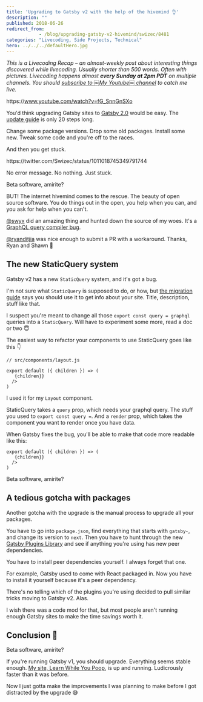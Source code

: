 ```yaml
---
title: 'Upgrading to Gatsby v2 with the help of the hivemind 👌'
description: ""
published: 2018-06-26
redirect_from: 
            - /blog/upgrading-gatsby-v2-hivemind/swizec/8481
categories: "Livecoding, Side Projects, Technical"
hero: ../../../defaultHero.jpg
---
```

_This is a Livecoding Recap – an almost-weekly post about interesting things discovered while livecoding. Usually shorter than 500 words. Often with pictures. Livecoding happens almost **every Sunday at 2pm PDT** on multiple channels. You should [subscribe to ￼My Youtube￼ channel](https://www.youtube.com/user/theswizec) to catch me live._



https&#x3A;//www.youtube.com/watch?v=fG_SnnGnSXo



You'd think upgrading Gatsby sites to [Gatsby 2.0](https://github.com/gatsbyjs/gatsby) would be easy. The [update guide](https://next.gatsbyjs.org/docs/migrating-from-v1-to-v2/#update-layout-component) is only 20 steps long.



Change some package versions. Drop some old packages. Install some new. Tweak some code and you're off to the races.



And then you get stuck.



https&#x3A;//twitter.com/Swizec/status/1011018745349791744



No error message. No nothing. Just stuck.



Beta software, amirite?



BUT! The internet hivemind comes to the rescue. The beauty of open source software. You do things out in the open, you help when you can, and you ask for help when you can't.



[@swyx](https://twitter.com/swyx) did an amazing thing and hunted down the source of my woes. It's a [GraphQL query compiler bug](https://github.com/gatsbyjs/gatsby/issues/6032).



[@ryanditjia](https://twitter.com/ryanditjia) was nice enough to submit a PR with a workaround. Thanks, Ryan and Shawn 🤘



## The new StaticQuery system



Gatsby v2 has a new `StaticQuery` system, and it's got a bug.



I'm not sure what `StaticQuery` is supposed to do, or how, but [the migration guide](https://next.gatsbyjs.org/docs/migrating-from-v1-to-v2/#update-layout-component) says you should use it to get info about your site. Title, description, stuff like that.



I suspect you're meant to change all those `export const query = graphql` queries into a `StaticQuery`. Will have to experiment some more, read a doc or two 😇



The easiest way to refactor your components to use StaticQuery goes like this 👇



```
// src/components/layout.js

export default ({ children }) => (
   {children}}
  />
)
```



I used it for my `Layout` component.



StaticQuery takes a `query` prop, which needs your graphql query. The stuff you used to `export const query =`. And a `render` prop, which takes the component you want to render once you have data.



When Gatsby fixes the bug, you'll be able to make that code more readable like this:



```
export default ({ children }) => (
   {children}}
  />
)
```



Beta software, amirite?



## A tedious gotcha with packages



Another gotcha with the upgrade is the manual process to upgrade all your packages.



You have to go into `package.json`, find everything that starts with `gatsby-`, and change its version to `next`. Then you have to hunt through the new [Gatsby Plugins Library](https://next.gatsbyjs.org/plugins/) and see if anything you're using has new peer dependencies.



You have to install peer dependencies yourself. I always forget that one.



For example, Gatsby used to come with React packaged in. Now you have to install it yourself because it's a peer dependency.



There's no telling which of the plugins you're using decided to pull similar tricks moving to Gatsby v2. Alas.



I wish there was a code mod for that, but most people aren't running enough Gatsby sites to make the time savings worth it.



## Conclusion 🤨



Beta software, amirite?



If you're running Gatsby v1, you should upgrade. Everything seems stable enough. [My site, Learn While You Poop](https://learnwhileyoupoop.com), is up and running. Ludicrously faster than it was before.



Now I just gotta make the improvements I was planning to make before I got distracted by the upgrade 😅